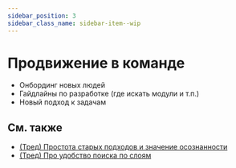 ```yaml
---
sidebar_position: 3
sidebar_class_name: sidebar-item--wip
---
```



# Продвижение в команде

<WIP ticket="182" />

- Онбординг новых людей
- Гайдлайны по разработке (где искать модули и т.п.)
- Новый подход к задачам

## См. также
- [(Тред) Простота старых подходов и значение осознанности](https://t.me/feature_sliced/3360)
- [(Тред) Про удобство поиска по слоям](https://t.me/feature_sliced/1918)
